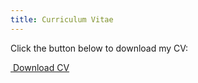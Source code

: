 ```yaml
---
title: Curriculum Vitae
---
```


Click the button below to download my CV:

<p class="text-center">
  <a class="btn btn-primary btn-lg" href="mkcv.pdf" target="_blank">
    <i class="fa-solid fa-file-arrow-down"></i>&nbsp;Download CV
  </a>
</p>
